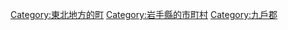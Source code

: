 {{Commonscat|Hirono, Iwate}}
{{Catmore}}

{{DEFAULTSORT:Hirono}}
[[Category:東北地方的町|Category:東北地方的町]]
[[Category:岩手縣的市町村|Category:岩手縣的市町村]]
[[Category:九戶郡|Category:九戶郡]]